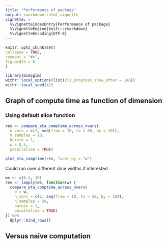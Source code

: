 ```yaml
---
title: "Performance of package"
output: rmarkdown::html_vignette
vignette: >
  %\VignetteIndexEntry{Performance of package}
  %\VignetteEngine{knitr::rmarkdown}
  %\VignetteEncoding{UTF-8}
---
```

  
```r
knitr::opts_chunk$set(
collapse = TRUE,
comment = "#>",
fig.width = 8
)
```

```r
library(mcmcglm)
withr::local_options(list(cli.progress_show_after = 1e6))
withr::local_seed(42)
```

## Graph of compute time as function of dimension

### Using default slice function
```r
res <- compare_eta_comptime_across_nvars(
  n_vars = c(2, seq(from = 10, to = 60, by = 10)),
  n_samples = 10,
  burnin = 1,
  w = 0.5,
  parallelise = TRUE)
```

```r
plot_eta_comptime(res, facet_by = "w")
```

Could run over different slice widths if interested
```r
ws <- c(0.5, 10)
res <- lapply(ws, function(w) {
  compare_eta_comptime_across_nvars(
    w = w,
    n_vars = c(2, seq(from = 10, to = 50, by = 10)),
    n_samples = 50,
    burnin = 1,
    parallelise = TRUE)
}) %>% 
  dplyr::bind_rows()
```

## Versus naive computation
